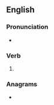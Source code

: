 ==English==

===Pronunciation===
* {{IPA|/eɪpt/|lang=en}}

===Verb===
{{head|en|verb form}}

# {{en-past of|ape}}

===Anagrams===
* {{anagrams|en|E.D. Pa.}}